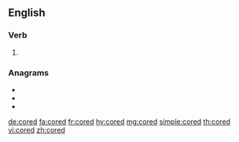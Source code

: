 ==English==

===Verb===
{{head|en|verb form}}

# {{en-past of|core}}

===Anagrams===
* {{l|en|coder}}
* {{l|en|credo}}
* {{l|en|decor}}

[[de:cored]]
[[fa:cored]]
[[fr:cored]]
[[hy:cored]]
[[mg:cored]]
[[simple:cored]]
[[th:cored]]
[[vi:cored]]
[[zh:cored]]